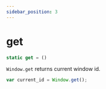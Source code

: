 ```yaml
---
sidebar_position: 3
---
```

# get

```js
static get = ()
```

`Window.get` returns current window id.

```js
var current_id = Window.get();
```